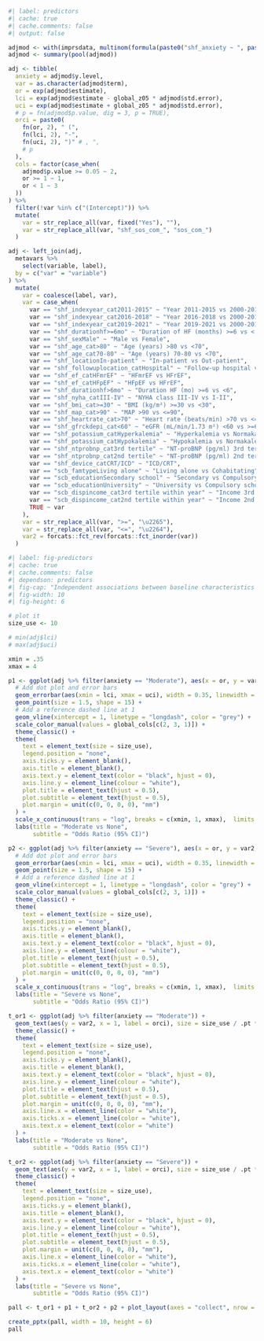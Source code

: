 ```r
#| label: predictors
#| cache: true
#| cache.comments: false
#| output: false

adjmod <- with(imprsdata, multinom(formula(paste0("shf_anxiety ~ ", paste(modvars, collapse = " + ")))))
adjmod <- summary(pool(adjmod))

adj <- tibble(
  anxiety = adjmod$y.level,
  var = as.character(adjmod$term),
  or = exp(adjmod$estimate),
  lci = exp(adjmod$estimate - global_z05 * adjmod$std.error),
  uci = exp(adjmod$estimate + global_z05 * adjmod$std.error),
  # p = fn(adjmod$p.value, dig = 3, p = TRUE),
  orci = paste0(
    fn(or, 2), " (",
    fn(lci, 2), "-",
    fn(uci, 2), ")" # , ",
    # p
  ),
  cols = factor(case_when(
    adjmod$p.value >= 0.05 ~ 2,
    or >= 1 ~ 1,
    or < 1 ~ 3
  ))
) %>%
  filter(!var %in% c("(Intercept)")) %>%
  mutate(
    var = str_replace_all(var, fixed("Yes"), ""),
    var = str_replace_all(var, "shf_sos_com_", "sos_com_")
  )

adj <- left_join(adj,
  metavars %>%
    select(variable, label),
  by = c("var" = "variable")
) %>%
  mutate(
    var = coalesce(label, var),
    var = case_when(
      var == "shf_indexyear_cat2011-2015" ~ "Year 2011-2015 vs 2000-2010",
      var == "shf_indexyear_cat2016-2018" ~ "Year 2016-2018 vs 2000-2010",
      var == "shf_indexyear_cat2019-2021" ~ "Year 2019-2021 vs 2000-2010",
      var == "shf_durationhf>=6mo" ~ "Duration of HF (months) >=6 vs < 6",
      var == "shf_sexMale" ~ "Male vs Female",
      var == "shf_age_cat>80" ~ "Age (years) >80 vs <70",
      var == "shf_age_cat70-80" ~ "Age (years) 70-80 vs <70",
      var == "shf_locationIn-patient" ~ "In-patient vs Out-patient",
      var == "shf_followuplocation_catHospital" ~ "Follow-up hospital vs Primary care/Other",
      var == "shf_ef_catHFmrEF" ~ "HFmrEF vs HFrEF",
      var == "shf_ef_catHFpEF" ~ "HFpEF vs HFrEF",
      var == "shf_durationhf>6mo" ~ "Duration HF (mo) >=6 vs <6",
      var == "shf_nyha_catIII-IV" ~ "NYHA class III-IV vs I-II",
      var == "shf_bmi_cat>=30" ~ "BMI (kg/m²) >=30 vs <30",
      var == "shf_map_cat>90" ~ "MAP >90 vs <=90",
      var == "shf_heartrate_cat>70" ~ "Heart rate (beats/min) >70 vs <=70",
      var == "shf_gfrckdepi_cat<60" ~ "eGFR (mL/min/1.73 m²) <60 vs >=60",
      var == "shf_potassium_catHyperkalemia" ~ "Hyperkalemia vs Normakalemia",
      var == "shf_potassium_catHypokalemia" ~ "Hypokalemia vs Normakalemia",
      var == "shf_ntprobnp_cat3rd tertile" ~ "NT-proBNP (pg/ml) 3rd tertile vs 1st tertile",
      var == "shf_ntprobnp_cat2nd tertile" ~ "NT-proBNP (pg/ml) 2nd tertile vs 1st tertile",
      var == "shf_device_catCRT/ICD" ~ "ICD/CRT",
      var == "scb_famtypeLiving alone" ~ "Living alone vs Cohabitating",
      var == "scb_educationSecondary school" ~ "Secondary vs Compulsory school",
      var == "scb_educationUniversity" ~ "University vs Compulsory school",
      var == "scb_dispincome_cat3rd tertile within year" ~ "Income 3rd tertile vs 1st tertile",
      var == "scb_dispincome_cat2nd tertile within year" ~ "Income 2nd tertile vs 1st tertile",
      TRUE ~ var
    ),
    var = str_replace_all(var, ">=", "\u2265"),
    var = str_replace_all(var, "<=", "\u2264"),
    var2 = forcats::fct_rev(forcats::fct_inorder(var))
  )
```

```r
#| label: fig-predictors
#| cache: true
#| cache.comments: false
#| dependson: predictors
#| fig-cap: "Independent associations between baseline characteristics and anxiety/depression"
#| fig-width: 10
#| fig-height: 6

# plot it
size_use <- 10

# min(adj$lci)
# max(adj$uci)

xmin = .35
xmax = 4

p1 <- ggplot(adj %>% filter(anxiety == "Moderate"), aes(x = or, y = var2, color = cols)) +
  # Add dot plot and error bars
  geom_errorbar(aes(xmin = lci, xmax = uci), width = 0.35, linewidth = 0.3) +
  geom_point(size = 1.5, shape = 15) +
  # Add a reference dashed line at 1
  geom_vline(xintercept = 1, linetype = "longdash", color = "grey") +
  scale_color_manual(values = global_cols[c(2, 3, 1)]) +
  theme_classic() +
  theme(
    text = element_text(size = size_use),
    legend.position = "none",
    axis.ticks.y = element_blank(),
    axis.title = element_blank(),
    axis.text.y = element_text(color = "black", hjust = 0),
    axis.line.y = element_line(colour = "white"),
    plot.title = element_text(hjust = 0.5),
    plot.subtitle = element_text(hjust = 0.5),
    plot.margin = unit(c(0, 0, 0, 0), "mm")
  ) +
  scale_x_continuous(trans = "log", breaks = c(xmin, 1, xmax),  limits = c(xmin, xmax)) +
  labs(title = "Moderate vs None", 
       subtitle = "Odds Ratio (95% CI)")

p2 <- ggplot(adj %>% filter(anxiety == "Severe"), aes(x = or, y = var2, color = cols)) +
  # Add dot plot and error bars
  geom_errorbar(aes(xmin = lci, xmax = uci), width = 0.35, linewidth = 0.3) +
  geom_point(size = 1.5, shape = 15) +
  # Add a reference dashed line at 1
  geom_vline(xintercept = 1, linetype = "longdash", color = "grey") +
  scale_color_manual(values = global_cols[c(2, 3, 1)]) +
  theme_classic() +
  theme(
    text = element_text(size = size_use),
    legend.position = "none",
    axis.ticks.y = element_blank(),
    axis.title = element_blank(),
    axis.text.y = element_text(color = "black", hjust = 0),
    axis.line.y = element_line(colour = "white"),
    plot.title = element_text(hjust = 0.5),
    plot.subtitle = element_text(hjust = 0.5),
    plot.margin = unit(c(0, 0, 0, 0), "mm")
  ) +
  scale_x_continuous(trans = "log", breaks = c(xmin, 1, xmax),  limits = c(xmin, xmax)) +
  labs(title = "Severe vs None", 
       subtitle = "Odds Ratio (95% CI)")

t_or1 <- ggplot(adj %>% filter(anxiety == "Moderate")) +
  geom_text(aes(y = var2, x = 1, label = orci), size = size_use / .pt * 0.8) +
  theme_classic() +
  theme(
    text = element_text(size = size_use),
    legend.position = "none",
    axis.ticks.y = element_blank(),
    axis.title = element_blank(),
    axis.text.y = element_text(color = "black", hjust = 0),
    axis.line.y = element_line(colour = "white"),
    plot.title = element_text(hjust = 0.5),
    plot.subtitle = element_text(hjust = 0.5),
    plot.margin = unit(c(0, 0, 0, 0), "mm"), 
    axis.line.x = element_line(color = "white"),
    axis.ticks.x = element_line(color = "white"),
    axis.text.x = element_text(color = "white")
  ) +
  labs(title = "Moderate vs None", 
       subtitle = "Odds Ratio (95% CI)")

t_or2 <- ggplot(adj %>% filter(anxiety == "Severe")) +
  geom_text(aes(y = var2, x = 1, label = orci), size = size_use / .pt * 0.8) +
  theme_classic() +
  theme(
    text = element_text(size = size_use),
    legend.position = "none",
    axis.ticks.y = element_blank(),
    axis.title = element_blank(),
    axis.text.y = element_text(color = "black", hjust = 0),
    axis.line.y = element_line(colour = "white"),
    plot.title = element_text(hjust = 0.5),
    plot.subtitle = element_text(hjust = 0.5),
    plot.margin = unit(c(0, 0, 0, 0), "mm"), 
    axis.line.x = element_line(color = "white"),
    axis.ticks.x = element_line(color = "white"),
    axis.text.x = element_text(color = "white")
  ) +
  labs(title = "Severe vs None", 
       subtitle = "Odds Ratio (95% CI)")

pall <- t_or1 + p1 + t_or2 + p2 + plot_layout(axes = "collect", nrow = 1, width = c(2, 3.7, 2, 3.7))

create_pptx(pall, width = 10, height = 6)
pall
```
